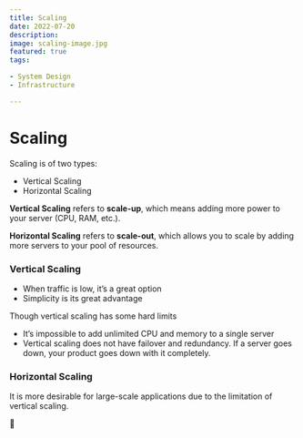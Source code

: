 ```yaml
---
title: Scaling
date: 2022-07-20
description:
image: scaling-image.jpg
featured: true
tags:

- System Design
- Infrastructure

---
```


# Scaling

Scaling is of two types:

- Vertical Scaling
- Horizontal Scaling

**Vertical Scaling** refers to **scale-up**, which means adding more power to your server (CPU, RAM, etc.).

**Horizontal Scaling** refers to **scale-out**, which allows you to scale by adding more servers to your pool of
resources.

### Vertical Scaling

- When traffic is low, it’s a great option
- Simplicity is its great advantage

Though vertical scaling has some hard limits

- It’s impossible to add unlimited CPU and memory to a single server
- Vertical scaling does not have failover and redundancy. If a server goes down, your product goes down with it
  completely.

### Horizontal Scaling

It is more desirable for large-scale applications due to the limitation of vertical scaling.

🍅